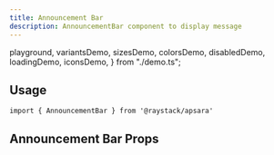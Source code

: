 ```yaml
---
title: Announcement Bar
description: AnnouncementBar component to display message
---
```


  playground,
  variantsDemo,
  sizesDemo,
  colorsDemo,
  disabledDemo,
  loadingDemo,
  iconsDemo,
} from "./demo.ts";

<Demo data={playground} />

## Usage

```tsx
import { AnnouncementBar } from '@raystack/apsara'
```

## Announcement Bar Props

<auto-type-table path="./props.ts" name="AnnouncementBarProps" />
